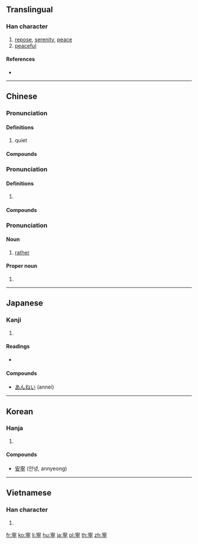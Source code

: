 {{also|宁}}
==Translingual==

===Han character===
{{Han char|rn=40|rad=宀|as=11|sn=14|four=30201|canj=JPBN|ids=⿱寍丁}}

# [[repose]], [[serenity]], [[peace]]
# [[peaceful]]

====References====
* {{Han ref|kx=0291.080|dkj=07296|dj=0577.020|hdz=20949.050|uh=5BE7|ud=23527|bh=B9E7|bd=47591}}

----

==Chinese==
{{zh-forms|s=宁}}

===Pronunciation===
{{zh-pron
|m=níng
|c=ning4
|mc=y
|oc=y
|ma=
|cat=v,a,pn
}}

====Definitions====
{{zh-hanzi}}

# quiet

====Compounds====
{{der3|title=Compounds
|{{zh-l|寧波|Níngbō}}
|{{zh-l|寧夏|Níngxià}}
|{{zh-l|遼寧|Liáoníng}}
|{{zh-l|建寧|Jiànníng}}
|{{zh-l|安寧|ānníng}}
|{{zh-l|江寧|Jiāngníng}}
|{{zh-l|不寧|bùníng}}
|{{zh-l|東寧王國|Dōngníng Wángguó}}
|{{zh-l|寧靜}}
|{{zh-l|寧謐}}
|{{zh-l|寧日}}
|{{zh-l|寧帖}}
|{{zh-l|寧息}}
}}

===Pronunciation===
{{zh-pron
|m=nìng,níng,2nb=Taiwan
|c=ning4,ning6
|mc=y
|oc=y
|ma=
|cat=a,adv
}}

====Definitions====
{{zh-hanzi}}

# {{rfdef|lang=zh}}

====Compounds====
{{der3|title=Compounds
|{{zh-l|不自由毋寧死|bù zìyóu wúnìng sǐ}}
|{{zh-l|寧為太平犬，不做亂世人|níng wéi tàipíng quǎn, bù zuò luànshì rén}}
|{{zh-l|寧教我負天下人，休教天下人負我|nìng jiào wǒ fù tiānxià rén, xiū jiào tiānxià rén fù wǒ}}
|{{zh-l|寧可}}
|{{zh-l|寧肯}}
|{{zh-l|寧缺毋濫}}
|{{zh-l|寧死不屈}}
|{{zh-l|寧願}}
|{{zh-l|寧折不彎}}
|{{zh-l|寧為雞口，毋為牛後}}
|{{zh-l|寧為玉碎，不為瓦全}}
}}

===Pronunciation===
{{zh-pron
|m=níng,nìng,2nb=Taiwan
|c=ning4,ning6
|mc=y
|oc=y
|ma=
|cat=pn
}}

====Noun====
{{zh-noun}}

# [[rather]]


====Proper noun====
{{zh-proper noun}}

# {{surname|lang=zh}}

----

==Japanese==

===Kanji===
{{ja-kanji|grade=c|rs=宀11}}

# {{defn|lang=ja|sort=宀11}}

====Readings====
* {{ja-readings|goon=[[にょう]] (nyō) {{non-joyo-reading}}|kanon=[[ねい]] (nei)|kun=[[やすい]] (yasui), [[むしろ]] (mushiro), [[なんぞ]] (nanzo)}}

====Compounds====
* [[あんねい]] (annei)

----

==Korean==

===Hanja===
{{ko-hanja|hangeul=녕|eumhun=편안할 녕|rv=nyeong|mr=nyŏng|y=nyeng}}

# {{defn|lang=ko|sort=宀11}}

====Compounds====
* [[安寧]] (안녕, annyeong)

----

==Vietnamese==

===Han character===
{{vi-hantu|[[ninh]]|rs=宀11}}

# {{defn|lang=vi|sort=宀11}}

[[fr:寧]]
[[ko:寧]]
[[li:寧]]
[[hu:寧]]
[[ja:寧]]
[[pl:寧]]
[[th:寧]]
[[zh:寧]]